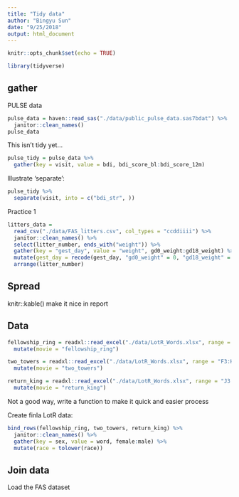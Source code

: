 ```yaml
---
title: "Tidy data"
author: "Bingyu Sun"
date: "9/25/2018"
output: html_document
---
```


```r
knitr::opts_chunk$set(echo = TRUE)

library(tidyverse)
```

## gather

PULSE data

```r
pulse_data = haven::read_sas("./data/public_pulse_data.sas7bdat") %>%
  janitor::clean_names()
pulse_data
```

This isn't tidy yet...

```r
pulse_tidy = pulse_data %>%
  gather(key = visit, value = bdi, bdi_score_bl:bdi_score_12m)
```

Illustrate 'separate':

```r
pulse_tidy %>%
  separate(visit, into = c("bdi_str", ))
```

Practice 1

```r
litters_data = 
  read_csv("./data/FAS_litters.csv", col_types = "ccddiiii") %>% 
  janitor::clean_names() %>%
  select(litter_number, ends_with("weight")) %>%
  gather(key = "gest_day", value = "weight", gd0_weight:gd18_weight) %>%
  mutate(gest_day = recode(gest_day, "gd0_weight" = 0, "gd18_weight" = 18)) %>%
  arrange(litter_number)
```

## Spread

knitr::kable() make it nice in report

## Data

```r
fellowship_ring = readxl::read_excel("./data/LotR_Words.xlsx", range = "B3:D6") %>%
  mutate(movie = "fellowship_ring")

two_towers = readxl::read_excel("./data/LotR_Words.xlsx", range = "F3:H6") %>%
  mutate(movie = "two_towers")

return_king = readxl::read_excel("./data/LotR_Words.xlsx", range = "J3:L6") %>%
  mutate(movie = "return_king")
```
Not a good way, write a function to make it quick and easier process

Create finla LotR data:

```r
bind_rows(fellowship_ring, two_towers, return_king) %>%
  janitor::clean_names() %>%
  gather(key = sex, value = word, female:male) %>%
  mutate(race = tolower(race))
```

## Join data

Load the FAS dataset

